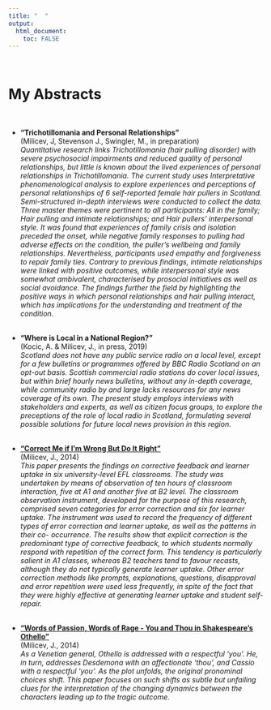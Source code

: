 ```yaml
---
title: "  "
output: 
  html_document:
    toc: FALSE
---
```

<br>

# **My Abstracts**
<br>

* **"Trichotillomania and Personal Relationships"**
<br>
(Milicev, J, Stevenson J., Swingler, M., in preparation)
<br>
_Quantitative research links Trichotillomania (hair pulling disorder) with severe psychosocial impairments and reduced quality of personal relationships, but little is known about the lived experiences of personal relationships in Trichotillomania.
The current study uses Interpretative phenomenological analysis to explore experiences and perceptions of personal relationships of 6 self-reported female hair pullers in Scotland. Semi-structured in-depth interviews were conducted to collect the data. Three master themes were pertinent to all participants: All in the family; Hair pulling and intimate relationships; and Hair pullers’ interpersonal style. It was found that experiences of family crisis and isolation preceded the onset, while negative family responses to pulling had adverse effects on the condition, the puller’s wellbeing and family relationships. Nevertheless, participants used empathy and forgiveness to repair family ties. Contrary to previous findings, intimate relationships were linked with positive outcomes, while interpersonal style was somewhat ambivalent, characterised by prosocial initiatives as well as social avoidance. The findings further the field by highlighting the positive ways in which personal relationships and hair pulling interact, which has implications for the understanding and treatment of the condition._
<br><br>

* **"Where is Local in a National Region?"**
<br>
(Kocic, A. & Milicev, J., in press, 2019)
<br>
_Scotland does not have any public service radio on a local level, except for a few bulletins or programmes offered by BBC Radio Scotland on an opt-out basis. Scottish commercial radio stations do cover local issues, but within brief hourly news bulletins, without any in-depth coverage, while community radio by and large lacks resources for any news coverage of its own. The present study employs interviews with stakeholders and experts, as well as citizen focus groups, to explore the preceptions of the role of local radio in Scotland, formulating several possible solutions for future local news provision in this region._
<br><br>

* [**"Correct Me if I'm Wrong But Do It Right"**](https://www.researchgate.net/publication/283644363_ATINER's_Conference_Paper_Series_LNG2014-1238_Error_Correction_and_Learner_Uptake_in_University-level_EFL_Classrooms)
<br>
(Milicev, J., 2014)
<br>
_This paper presents the findings on corrective feedback and learner uptake in six university-level EFL classrooms. The study was undertaken by means of observation of ten hours of classroom interaction, five at A1 and another five at B2 level. The classroom observation instrument, developed for the purpose of this research, comprised seven categories for error correction and six for learner uptake. The instrument was used to record the frequency of different types of error correction and learner uptake, as well as the patterns in their co- occurrence. The results show that explicit correction is the predominant type of corrective feedback, to which students normally respond with repetition of the correct form. This tendency is particularly salient in A1 classes, whereas B2 teachers tend to favour recasts, although they do not typically generate learner uptake. Other error correction methods like prompts, explanations, questions, disapproval and error repetition were used less frequently, in spite of the fact that they were highly effective at generating learner uptake and student self- repair._
<br><br>

* [**"Words of Passion, Words of Rage - You and Thou in Shakespeare's Othello"**](https://www.researchgate.net/publication/283644307_You_and_Thou_in_Shakespeare's_Othello)
<br>
(Milicev, J., 2014)
<br>
_As a Venetian general, Othello is addressed with a respectful 'you'. He, in turn, addresses Desdemona with an affectionate 'thou', and Cassio with a respectful 'you'. As the plot unfolds, the original pronominal choices shift. This paper focuses on such shifts as subtle but unfailing clues for the interpretation of the changing dynamics between the characters leading up to the tragic outcome._
